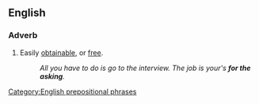 ==English==

===Adverb===
{{en-adv|pos=[[for]] [[the]] [[asking]]|-}}

#Easily [[obtainable]], or [[free]].
#:''All you have to do is go to the interview. The job is your's '''for the asking'''.''

[[Category:English prepositional phrases]]